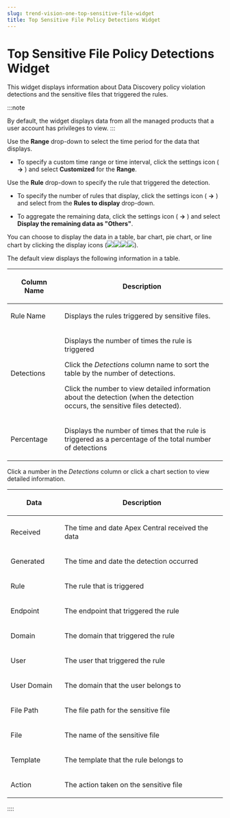 ```yaml
---
slug: trend-vision-one-top-sensitive-file-widget
title: Top Sensitive File Policy Detections Widget
---
```

# Top Sensitive File Policy Detections Widget

This widget displays information about Data Discovery policy violation detections and the sensitive files that triggered the rules.

:::note

By default, the widget displays data from all the managed products that a user account has privileges to view.
:::

Use the **Range** drop-down to select the time period for the data that displays.

- To specify a custom time range or time interval, click the settings icon ( **→** ) and select **Customized** for the **Range**.

Use the **Rule** drop-down to specify the rule that triggered the detection.

- To specify the number of rules that display, click the settings icon ( **→** ) and select from the **Rules to display** drop-down.

- To aggregate the remaining data, click the settings icon ( **→** ) and select **Display the remaining data as "Others"**.

You can choose to display the data in a table, bar chart, pie chart, or line chart by clicking the display icons (![](/images/widget_icon_table=GUID-7526F447-FF47-4400-B742-9C52C85CDF03=1=en-us=Low.webp)![](/images/widget_icon_barchart=GUID-E78BBEBA-7B7E-46F2-8D9F-77301926833F=1=en-us=Low.webp)![](/images/widget_icon_pie_chart=GUID-C10DA180-5439-4C2C-82EB-2B359F79B623=1=en-us=Low.webp)![](/images/widget_icon_line_chart=GUID-E52A998B-E810-4517-8CF0-D20EB555079E=1=en-us=Low.webp)).

The default view displays the following information in a table.

<table>
<colgroup>
<col style="width: 25%" />
<col style="width: 75%" />
</colgroup>
<thead>
<tr>
<th><p>Column Name</p></th>
<th><p>Description</p></th>
</tr>
</thead>
<tbody>
<tr>
<td><p>Rule Name</p></td>
<td><p>Displays the rules triggered by sensitive files.</p></td>
</tr>
<tr>
<td><p>Detections</p></td>
<td><p>Displays the number of times the rule is triggered</p>
<p>Click the <em>Detections</em> column name to sort the table by the number of detections.</p>
<p>Click the number to view detailed information about the detection (when the detection occurs, the sensitive files detected).</p></td>
</tr>
<tr>
<td><p>Percentage</p></td>
<td><p>Displays the number of times that the rule is triggered as a percentage of the total number of detections</p></td>
</tr>
</tbody>
</table>

Click a number in the *Detections* column or click a chart section to view detailed information.

<table>
<colgroup>
<col style="width: 25%" />
<col style="width: 75%" />
</colgroup>
<thead>
<tr>
<th><p>Data</p></th>
<th><p>Description</p></th>
</tr>
</thead>
<tbody>
<tr>
<td><p>Received</p></td>
<td><p>The time and date Apex Central received the data</p></td>
</tr>
<tr>
<td><p>Generated</p></td>
<td><p>The time and date the detection occurred</p></td>
</tr>
<tr>
<td><p>Rule</p></td>
<td><p>The rule that is triggered</p></td>
</tr>
<tr>
<td><p>Endpoint</p></td>
<td><p>The endpoint that triggered the rule</p></td>
</tr>
<tr>
<td><p>Domain</p></td>
<td><p>The domain that triggered the rule</p></td>
</tr>
<tr>
<td><p>User</p></td>
<td><p>The user that triggered the rule</p></td>
</tr>
<tr>
<td><p>User Domain</p></td>
<td><p>The domain that the user belongs to</p></td>
</tr>
<tr>
<td><p>File Path</p></td>
<td><p>The file path for the sensitive file</p></td>
</tr>
<tr>
<td><p>File</p></td>
<td><p>The name of the sensitive file</p></td>
</tr>
<tr>
<td><p>Template</p></td>
<td><p>The template that the rule belongs to</p></td>
</tr>
<tr>
<td><p>Action</p></td>
<td><p>The action taken on the sensitive file</p></td>
</tr>
</tbody>
</table>
::::
